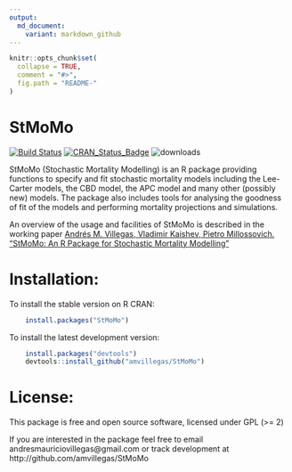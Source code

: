 ```yaml
---
output:
  md_document:
    variant: markdown_github
---
```


<!-- README.md is generated from README.Rmd. Please edit that file -->

```r
knitr::opts_chunk$set(
  collapse = TRUE,
  comment = "#>",
  fig.path = "README-"
)
```


StMoMo
========================================================

[![Build Status](https://travis-ci.org/amvillegas/StMoMo.svg?branch=master)](https://travis-ci.org/amvillegas/StMoMo)
[![CRAN\_Status\_Badge](https://www.r-pkg.org/badges/version/StMoMo)](https://cran.r-project.org/package=StMoMo) ![downloads](https://cranlogs.r-pkg.org/badges/grand-total/StMoMo)

StMoMo (Stochastic Mortality Modelling) is an R package providing functions to specify 
and fit stochastic mortality models including the Lee-Carter models, the CBD model, 
the APC model and many other (possibly new) models. The package also includes tools for 
analysing the goodness of fit of the models and performing mortality projections and simulations.

An overview of the usage and facilities of StMoMo is described in the working paper [Andrés M. Villegas, Vladimir Kaishev, Pietro Millossovich. “StMoMo: An R Package for Stochastic Mortality Modelling”](https://github.com/amvillegas/StMoMo/blob/master/inst/doc/StMoMoVignette.pdf)

# Installation:

To install the stable version on R CRAN:

```R
    install.packages("StMoMo")
````

To install the latest development version: 

```R
    install.packages("devtools")
    devtools::install_github("amvillegas/StMoMo")
````

# License:

This package is free and open source software, licensed under GPL (>= 2)

If you are interested in the package feel free to email andresmauriciovillegas@gmail.com
or track development at http://github.com/amvillegas/StMoMo
